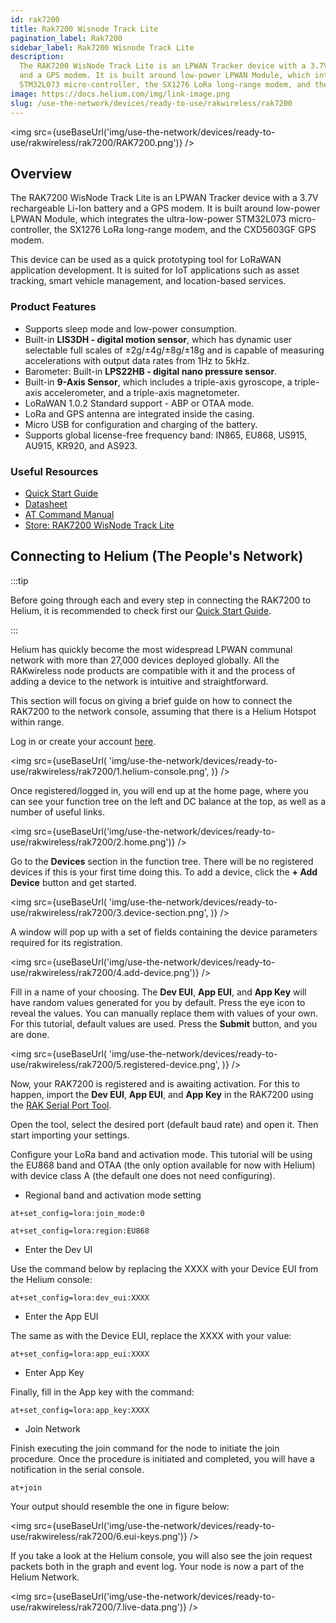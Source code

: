 ```yaml
---
id: rak7200
title: Rak7200 Wisnode Track Lite
pagination_label: Rak7200
sidebar_label: Rak7200 Wisnode Track Lite
description:
  The RAK7200 WisNode Track Lite is an LPWAN Tracker device with a 3.7V rechargeable Li-Ion battery
  and a GPS modem. It is built around low-power LPWAN Module, which integrates the ultra low power
  STM32L073 micro-controller, the SX1276 LoRa long-range modem, and the CXD5603GF GPS modem.
image: https://docs.helium.com/img/link-image.png
slug: /use-the-network/devices/ready-to-use/rakwireless/rak7200
---
```



<img src={useBaseUrl('img/use-the-network/devices/ready-to-use/rakwireless/rak7200/RAK7200.png')} />

## Overview

The RAK7200 WisNode Track Lite is an LPWAN Tracker device with a 3.7V rechargeable Li-Ion battery
and a GPS modem. It is built around low-power LPWAN Module, which integrates the ultra-low-power
STM32L073 micro-controller, the SX1276 LoRa long-range modem, and the CXD5603GF GPS modem.

This device can be used as a quick prototyping tool for LoRaWAN application development. It is
suited for IoT applications such as asset tracking, smart vehicle management, and location-based
services.

### Product Features

- Supports sleep mode and low-power consumption.
- Built-in **LIS3DH - digital motion sensor**, which has dynamic user selectable full scales of
  ±2g/±4g/±8g/±18g and is capable of measuring accelerations with output data rates from 1Hz to
  5kHz.
- Barometer: Built-in **LPS22HB - digital nano pressure sensor**.
- Built-in **9-Axis Sensor**, which includes a triple-axis gyroscope, a triple-axis accelerometer,
  and a triple-axis magnetometer.
- LoRaWAN 1.0.2 Standard support - ABP or OTAA mode.
- LoRa and GPS antenna are integrated inside the casing.
- Micro USB for configuration and charging of the battery.
- Supports global license-free frequency band: IN865, EU868, US915, AU915, KR920, and AS923.

### Useful Resources

- [Quick Start Guide](https://docs.rakwireless.com/Product-Categories/WisNode/RAK7200/Quickstart/)
- [Datasheet](https://docs.rakwireless.com/Product-Categories/WisNode/RAK7200/Datasheet/)
- [AT Command Manual](https://docs.rakwireless.com/Product-Categories/WisNode/RAK7200/AT-Command-Manual)
- [Store: RAK7200 WisNode Track Lite](https://store.rakwireless.com/products/rak7200-lora-tracker?utm_source=RAK7200WisNodeTrackLite&utm_medium=Document&utm_campaign=BuyFromStore)

## Connecting to Helium (The People's Network)

:::tip

Before going through each and every step in connecting the RAK7200 to Helium, it is recommended to
check first our
[Quick Start Guide](https://docs.rakwireless.com/Product-Categories/WisNode/RAK7200/Quickstart/).

:::

Helium has quickly become the most widespread LPWAN communal network with more than 27,000 devices
deployed globally. All the RAKwireless node products are compatible with it and the process of
adding a device to the network is intuitive and straightforward.

This section will focus on giving a brief guide on how to connect the RAK7200 to the network
console, assuming that there is a Helium Hotspot within range.

Log in or create your account [here](https://www.helium.com/console).

<img
  src={useBaseUrl(
    'img/use-the-network/devices/ready-to-use/rakwireless/rak7200/1.helium-console.png',
  )}
/>

Once registered/logged in, you will end up at the home page, where you can see your function tree on
the left and DC balance at the top, as well as a number of useful links.

<img src={useBaseUrl('img/use-the-network/devices/ready-to-use/rakwireless/rak7200/2.home.png')} />

Go to the **Devices** section in the function tree. There will be no registered devices if this is
your first time doing this. To add a device, click the **+ Add Device** button and get started.

<img
  src={useBaseUrl(
    'img/use-the-network/devices/ready-to-use/rakwireless/rak7200/3.device-section.png',
  )}
/>

A window will pop up with a set of fields containing the device parameters required for its
registration.

<img
  src={useBaseUrl('img/use-the-network/devices/ready-to-use/rakwireless/rak7200/4.add-device.png')}
/>

Fill in a name of your choosing. The **Dev EUI**, **App EUI**, and **App Key** will have random
values generated for you by default. Press the eye icon to reveal the values. You can manually
replace them with values of your own. For this tutorial, default values are used. Press the
**Submit** button, and you are done.

<img
  src={useBaseUrl(
    'img/use-the-network/devices/ready-to-use/rakwireless/rak7200/5.registered-device.png',
  )}
/>

Now, your RAK7200 is registered and is awaiting activation. For this to happen, import the **Dev
EUI**, **App EUI**, and **App Key** in the RAK7200 using the
[RAK Serial Port Tool](https://downloads.rakwireless.com/en/LoRa/Tools/RAK_SERIAL_PORT_TOOL_V1.2.1.zip).

Open the tool, select the desired port (default baud rate) and open it. Then start importing your
settings.

Configure your LoRa band and activation mode. This tutorial will be using the EU868 band and OTAA
(the only option available for now with Helium) with device class A (the default one does not need
configuring).

- Regional band and activation mode setting

```
at+set_config=lora:join_mode:0
```

```
at+set_config=lora:region:EU868
```

- Enter the Dev UI

Use the command below by replacing the XXXX with your Device EUI from the Helium console:

```
at+set_config=lora:dev_eui:XXXX
```

- Enter the App EUI

The same as with the Device EUI, replace the XXXX with your value:

```
at+set_config=lora:app_eui:XXXX
```

- Enter App Key

Finally, fill in the App key with the command:

```
at+set_config=lora:app_key:XXXX
```

- Join Network

Finish executing the join command for the node to initiate the join procedure. Once the procedure is
initiated and completed, you will have a notification in the serial console.

```
at+join
```

Your output should resemble the one in figure below:

<img
  src={useBaseUrl('img/use-the-network/devices/ready-to-use/rakwireless/rak7200/6.eui-keys.png')}
/>

If you take a look at the Helium console, you will also see the join request packets both in the
graph and event log. Your node is now a part of the Helium Network.

<img
  src={useBaseUrl('img/use-the-network/devices/ready-to-use/rakwireless/rak7200/7.live-data.png')}
/>

